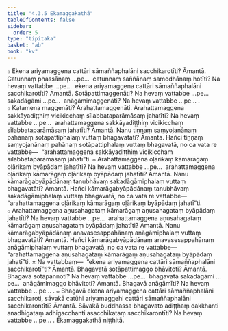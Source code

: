 ```yaml
---
title: "4.3.5 Ekamaggakathā"
tableOfContents: false
sidebar:
  order: 5
type: "tipitaka"
basket: "ab"
book: "kv"
---
```



<DynamicBreadcrumb />

<Division number="810" book="kv">

<Paragraph number="2530" book="kv">
๐ Ekena ariyamaggena cattāri sāmaññaphalāni sacchikarotīti? Āmantā. Catunnaṃ phassānaṃ …pe…  catunnaṃ saññānaṃ samodhānaṃ hotīti? Na hevaṃ vattabbe …pe…  ekena ariyamaggena cattāri sāmaññaphalāni sacchikarotīti? Āmantā. Sotāpattimaggenāti? Na hevaṃ vattabbe …pe…  sakadāgāmi …pe…  anāgāmimaggenāti? Na hevaṃ vattabbe …pe… .
</Paragraph>

<Paragraph number="2531" book="kv">
๐ Katamena maggenāti? Arahattamaggenāti. Arahattamaggena sakkāyadiṭṭhiṃ vicikicchaṃ sīlabbataparāmāsaṃ jahatīti? Na hevaṃ vattabbe …pe…  arahattamaggena sakkāyadiṭṭhiṃ vicikicchaṃ sīlabbataparāmāsaṃ jahatīti? Āmantā. Nanu tiṇṇaṃ saṃyojanānaṃ pahānaṃ sotāpattiphalaṃ vuttaṃ bhagavatāti? Āmantā. Hañci tiṇṇaṃ saṃyojanānaṃ pahānaṃ sotāpattiphalaṃ vuttaṃ bhagavatā, no ca vata re vattabbe—  “arahattamaggena sakkāyadiṭṭhiṃ vicikicchaṃ sīlabbataparāmāsaṃ jahatī”ti.
</Paragraph>

<Paragraph number="2532" book="kv">
๐ Arahattamaggena oḷārikaṃ kāmarāgaṃ oḷārikaṃ byāpādaṃ jahatīti? Na hevaṃ vattabbe …pe…  arahattamaggena oḷārikaṃ kāmarāgaṃ oḷārikaṃ byāpādaṃ jahatīti? Āmantā. Nanu kāmarāgabyāpādānaṃ tanubhāvaṃ sakadāgāmiphalaṃ vuttaṃ bhagavatāti? Āmantā. Hañci kāmarāgabyāpādānaṃ tanubhāvaṃ sakadāgāmiphalaṃ vuttaṃ bhagavatā, no ca vata re vattabbe—  “arahattamaggena oḷārikaṃ kāmarāgaṃ oḷārikaṃ byāpādaṃ jahatī”ti.
</Paragraph>

<Paragraph number="2533" book="kv">
๐ Arahattamaggena aṇusahagataṃ kāmarāgaṃ aṇusahagataṃ byāpādaṃ jahatīti? Na hevaṃ vattabbe …pe…  arahattamaggena aṇusahagataṃ kāmarāgaṃ aṇusahagataṃ byāpādaṃ jahatīti? Āmantā. Nanu kāmarāgabyāpādānaṃ anavasesappahānaṃ anāgāmiphalaṃ vuttaṃ bhagavatāti? Āmantā. Hañci kāmarāgabyāpādānaṃ anavasesappahānaṃ anāgāmiphalaṃ vuttaṃ bhagavatā, no ca vata re vattabbe—  “arahattamaggena aṇusahagataṃ kāmarāgaṃ aṇusahagataṃ byāpādaṃ jahatī”ti.
</Paragraph>

</Division>
<Division number="811" book="kv">

<Paragraph number="2534" book="kv">
× Na vattabbaṃ—  “ekena ariyamaggena cattāri sāmaññaphalāni sacchikarotī”ti? Āmantā. Bhagavatā sotāpattimaggo bhāvitoti? Āmantā. Bhagavā sotāpannoti? Na hevaṃ vattabbe …pe…  bhagavatā sakadāgāmi …pe…  anāgāmimaggo bhāvitoti? Āmantā. Bhagavā anāgāmīti? Na hevaṃ vattabbe …pe… .
</Paragraph>

</Division>
<Division number="812" book="kv">

<Paragraph number="2535" book="kv">
๐ Bhagavā ekena ariyamaggena cattāri sāmaññaphalāni sacchikaroti, sāvakā catūhi ariyamaggehi cattāri sāmaññaphalāni sacchikarontīti? Āmantā. Sāvakā buddhassa bhagavato adiṭṭhaṃ dakkhanti anadhigataṃ adhigacchanti asacchikataṃ sacchikarontīti? Na hevaṃ vattabbe …pe… .

</Paragraph>
</Division>

<Paragraph number="2536" type="center" book="kv">
Ekamaggakathā niṭṭhitā.
</Paragraph>